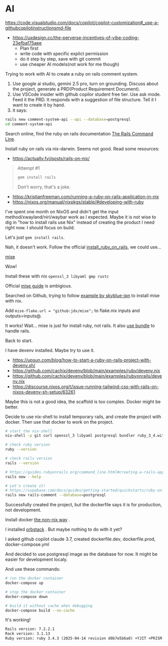 # AI

<https://code.visualstudio.com/docs/copilot/copilot-customization#_use-a-githubcopilotinstructionsmd-file>

- <https://uxdesign.cc/the-perverse-incentives-of-vibe-coding-23efbaf75aee>
    - Plan first
    - write code with specific explict permission
    - do it step by step, save with git commit
    - use cheaper AI models(not work for me though)

Trying to work with AI to create a ruby on rails comment system.

1. Use google ai studio, gemini 2.5 pro, turn on grounding. Discuss about the project, generate a PRD(Product Requirement Document).
2. Use VSCode insider with github copilor student free tier. Use ask mode. Feed it the PRD. It responds with a suggestion of file structure. Tell it I want to create it by hand.
3. it says:

```bash
rails new comment-system-api --api --database=postgresql
cd comment-system-api
```

Search online, find the ruby on rails documentation [The Rails Command Line](https://guides.rubyonrails.org/command_line.html).

Install ruby on rails via nix-darwin. Seems not good. Read some resources:

- <https://actually.fyi/posts/rails-on-nix/>

> Attempt #1
>
> ```bash
> gem install rails
> ```
>
> Don't worry, that's a joke.

- <https://kristianfreeman.com/running-a-ruby-on-rails-application-in-nix>
- <https://nixos.org/manual/nixpkgs/stable/#developing-with-ruby>

I've spent one month on NixOS and didn't get the input method/xwayland/niri/waybar work as I expected. Maybe it is not wise to dig in "how to install rails use Nix" instead of creating the product I need right now. I should focus on build.

Let's just `gem install rails`.

Nah, it doesn't work. Follow the official [install_ruby_on_rails](https://guides.rubyonrails.org/install_ruby_on_rails.html#install-ruby-on-macos), we could use...

[mise](https://mise.jdx.dev/demo.html)

Wow!

Install these with nix `openssl_3 libyaml gmp rustc`

Official [mise guide](https://mise.jdx.dev/installing-mise.html#nix) is ambigious.

Searched on Github, trying to follow [example by skyblue-jpn](https://github.com/search?q=repo:skyblue-jpn/.dotfiles%20mise&type=code) to install mise with nix.

Add `mise-flake.url = "github:jdx/mise";` to flake.nix inputs and outputs=inputs@.

It works! Wait... mise is just for install ruby, not rails. It also [use bundle](https://mise.jdx.dev/mise-cookbook/ruby.html#a-ruby-on-rails-project) to handle rails.

Back to start.

I have devenv installed. Maybe try to use it.

- <https://upsun.com/blog/how-to-start-a-ruby-on-rails-project-with-devenv.sh/>
- <https://github.com/cachix/devenv/blob/main/examples/ruby/devenv.nix>
- <https://github.com/cachix/devenv/blob/main/examples/rubyonrails/devenv.nix>
- <https://discourse.nixos.org/t/issue-running-tailwind-css-with-rails-on-nixos-devenv-sh-setup/63261>

Maybe this is not a good idea, the scaffold is too complex. Docker might be better.

Decide to use nix-shell to install temporary rails, and create the project with docker. Then use that docker to work on the project.

```bash
# start the nix-shell
nix-shell -p git curl openssl_3 libyaml postgresql bundler ruby_3_4.withPackages'(ps: [ps.rails])'

# check ruby version
ruby --version

# check rails version
rails --version

# https://guides.rubyonrails.org/command_line.html#creating-a-rails-app
rails new --help

# Let's create it!
# https://supabase.com/docs/guides/getting-started/quickstarts/ruby-on-rails
rails new rails-comment --database=postgresql
```

Successfully created the project, but the dockerfile says it is for production, not development.

Install docker [the non-nix way](https://nixos.wiki/wiki/Docker#Running_the_docker_daemon_from_nix-the-package-manager_-_not_NixOS) .

I installed [orbstack](https://orbstack.dev/) . But maybe nothing to do with it yet?

I asked github copilot claude 3.7, created dockerfile.dev, dockerfile.prod, docker-compose.yml

And decided to use postgresql image as the database for now. It might be easier for development localy.

And use these commands:

```bash
# run the docker container
docker-compose up

# stop the docker container
docker-compose down

# build it without cache when debugging
docker-compose build --no-cache
```

It's working!

```txt
Rails version: 7.2.2.1
Rack version: 3.1.13
Ruby version: ruby 3.4.3 (2025-04-14 revision d0b7e5b6a0) +YJIT +PRISM [aarch64-linux]
```
